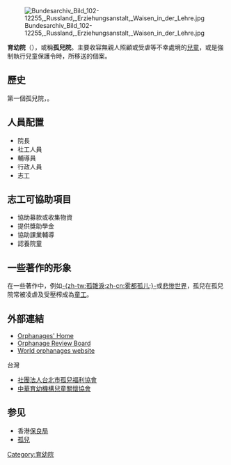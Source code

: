 {{Expand English}}
{{Expand|time=2008-05-05}}
[[File:Bundesarchiv_Bild_102-12255,_Russland,_Erziehungsanstalt,_Waisen_in_der_Lehre.jpg|right]]

'''育幼院'''（{{lang-en|Orphanage}}），或稱'''孤兒院'''。主要收容無親人照顧或受虐等不幸處境的[[兒童|兒童]]，或是強制執行兒童保護令時，所移送的個案。

== 歷史 ==
第一個孤兒院，{{fact|被稱為「orphanotrophia」，建於1世紀時}}。

== 人員配置 ==
* 院長
* 社工人員
* 輔導員
* 行政人員
* 志工

== 志工可協助項目 ==
* 協助募款或收集物資
* 提供獎助學金
* 協助課業輔導
* 認養院童

== 一些著作的形象 ==
在一些著作中，例如[[雾都孤儿|-{zh-tw:孤雛淚;zh-cn:雾都孤儿;}-]]或[[悲惨世界|悲惨世界]]，孤兒在孤兒院常被凌虐及受壓榨成為[[童工|童工]]。

== 外部連結 ==
{{Commonscat|Orphanages}}
* [https://web.archive.org/web/20080515132057/http://www.myorphanage.org/ Orphanages' Home]
* [https://web.archive.org/web/20090119050340/http://parentless.org/ Orphanage Review Board]
* [http://www.orphanage.org/ World orphanages website]{{Wayback|url=http://www.orphanage.org/ |date=20080511185559 }}

;台灣
* [http://www.orphan.org.tw/ 社團法人台北市孤兒福利協會]{{Wayback|url=http://www.orphan.org.tw/ |date=20080513153436 }}
* [http://www.childrenhome.org.tw/ 中華育幼機構兒童關懷協會]{{Wayback|url=http://www.childrenhome.org.tw/ |date=20080502124310 }}

== 参见 ==
*香港[[保良局|保良局]]
* [[孤兒|孤兒]]

[[Category:育幼院|Category:育幼院]]

{{組織小作品}}